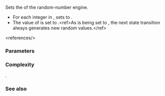 {{cpp/numeric/random/philox_engine/title|set_counter}}
{{cpp/numeric/random/philox_engine/navbar}}
{{ddcl|since=c++26|
void set_counter( const std::array&lt;result_type, n&gt;&amp; c );
}}

Sets the {{rlp|/#Generator properties|counter}} of the random-number engine.
* For each integer {{c|k}} in {{range|0|n}}, sets {{mathjax-or|\(\scriptsize X_k \)|X{{su|b=k}}}} to {{mathjax-or|\(\scriptsize c_{n-1-k} \mod 2^w \)|c{{su|b=n-1-k}} mod 2{{su|p=w}}}}.
* The value of {{c|j}} is set to {{c|n - 1}}.&lt;ref&gt;As {{c|j}} is being set to {{c|n - 1}}, the next state transition always generates new random values.&lt;/ref&gt;

&lt;references/&gt;

===Parameters===
{{par begin}}
{{par|c|counter sequence to use to set the counter}}
{{par end}}

===Complexity===
{{mathjax-or|\(\scriptsize O(n) \)|O(n)}}.

===See also===
{{dsc begin}}
{{dsc inc|cpp/numeric/random/engine/dsc constructor|philox_engine}}
{{dsc inc|cpp/numeric/random/engine/dsc seed|philox_engine}}
{{dsc end}}

{{langlinks|de|es|fr|it|ja|pt|ru|zh}}
